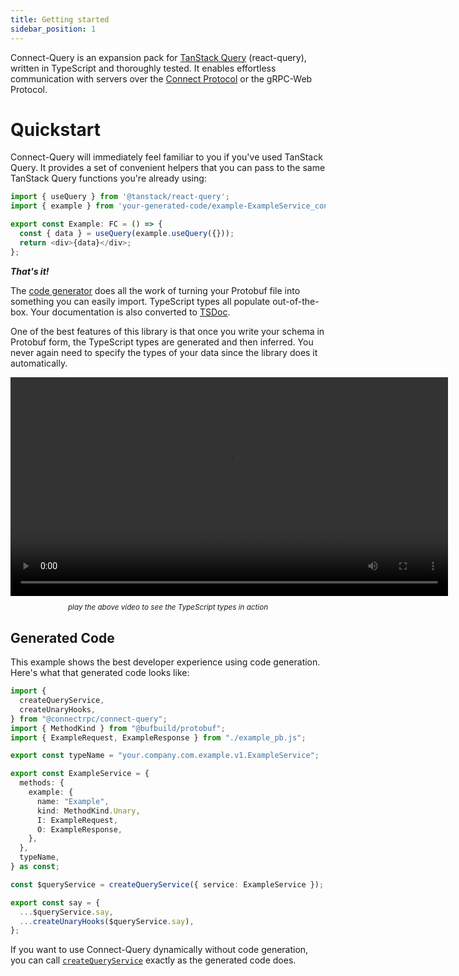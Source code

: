 ```yaml
---
title: Getting started
sidebar_position: 1
---
```


Connect-Query is an expansion pack for [TanStack Query](https://tanstack.com/query) (react-query), written in TypeScript and thoroughly tested. It enables effortless communication with servers over the [Connect Protocol](https://connectrpc.com/docs/protocol) or the gRPC-Web Protocol.

# Quickstart

Connect-Query will immediately feel familiar to you if you've used TanStack Query. It provides a set of convenient helpers that you can pass to the same TanStack Query functions you're already using:

```ts
import { useQuery } from '@tanstack/react-query';
import { example } from 'your-generated-code/example-ExampleService_connectquery';

export const Example: FC = () => {
  const { data } = useQuery(example.useQuery({}));
  return <div>{data}</div>;
};
```

**_That's it!_**

The [code generator](https://www.npmjs.com/package/@connectrpc/protoc-gen-connect-query) does all the work of turning your Protobuf file into something you can easily import. TypeScript types all populate out-of-the-box. Your documentation is also converted to [TSDoc](https://tsdoc.org/).

One of the best features of this library is that once you write your schema in Protobuf form, the TypeScript types are generated and then inferred. You never again need to specify the types of your data since the library does it automatically.

<div style={{ display: "flex", justifyContent: "center", marginTop: 50 }}>
  <video width="700px" controls>
    <source src="https://user-images.githubusercontent.com/15232461/212362170-65eb9efa-faa5-46fd-ac61-080719d011a5.mp4" />
  </video>
</div>

<sup>
  <p align="center">
    <em>play the above video to see the TypeScript types in action</em>
  </p>
</sup>
<dl></dl>

## Generated Code

This example shows the best developer experience using code generation. Here's what that generated code looks like:

```ts title="your-generated-code/example-ExampleService_connectquery"
import {
  createQueryService,
  createUnaryHooks,
} from "@connectrpc/connect-query";
import { MethodKind } from "@bufbuild/protobuf";
import { ExampleRequest, ExampleResponse } from "./example_pb.js";

export const typeName = "your.company.com.example.v1.ExampleService";

export const ExampleService = {
  methods: {
    example: {
      name: "Example",
      kind: MethodKind.Unary,
      I: ExampleRequest,
      O: ExampleResponse,
    },
  },
  typeName,
} as const;

const $queryService = createQueryService({ service: ExampleService });

export const say = {
  ...$queryService.say,
  ...createUnaryHooks($queryService.say),
};
```

If you want to use Connect-Query dynamically without code generation, you can call [`createQueryService`](#createqueryservice) exactly as the generated code does.
